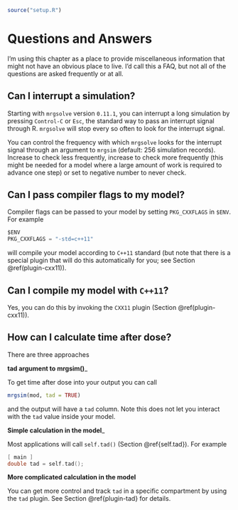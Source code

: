 ```r
source("setup.R")
```

# Questions and Answers {#q-and-a}

I'm using this chapter as a place to provide miscellaneous information that 
might not have an obvious place to live. I'd call this a FAQ, but not all of 
the questions are asked frequently or at all. 

## Can I interrupt a simulation?

Starting with `mrgsolve` version `0.11.1`, you can interrupt a long simulation
by pressing `Control-C` or `Esc`, the standard way to pass an interrupt signal
through R. `mrgsolve` will stop every so often to look for the interrupt 
signal.  

You can control the frequency with which `mrgsolve` looks for the interrupt 
signal through an argument to `mrgsim` (default: 256 simulation records).
Increase to check less frequently, increase to check more frequently (this might
be needed for a model where a large amount of work is required to advance
one step) or set to negative number to never check.

## Can I pass compiler flags to my model?

Compiler flags can be passed to your model by setting  `PKG_CXXFLAGS` in 
`$ENV`.  For example

```c
$ENV
PKG_CXXFLAGS = "-std=c++11"
```

will compile your model according to `C++11` standard (but note that there is a
special plugin that will do this automatically for you; see Section 
\@ref(plugin-cxx11)).

## Can I compile my model with `C++11`?

Yes, you can do this by invoking the `CXX11` plugin (Section \@ref(plugin-cxx11)).

## How can I calculate time after dose?

There are three approaches

__tad argument to mrgsim()___

To get time after dose into your output you can call

```r
mrgsim(mod, tad = TRUE)
```

and the output will have a `tad` column. Note this does not let you interact
with the `tad` value inside your model.

__Simple calculation in the model___

Most applications will call `self.tad()` (Section \@ref{self.tad}). For example

```c
[ main ] 
double tad = self.tad();
```

__More complicated calculation in the model__

You can get more control and track `tad` in a specific compartment by using 
the `tad` plugin.  See Section \@ref{plugin-tad} for details.


